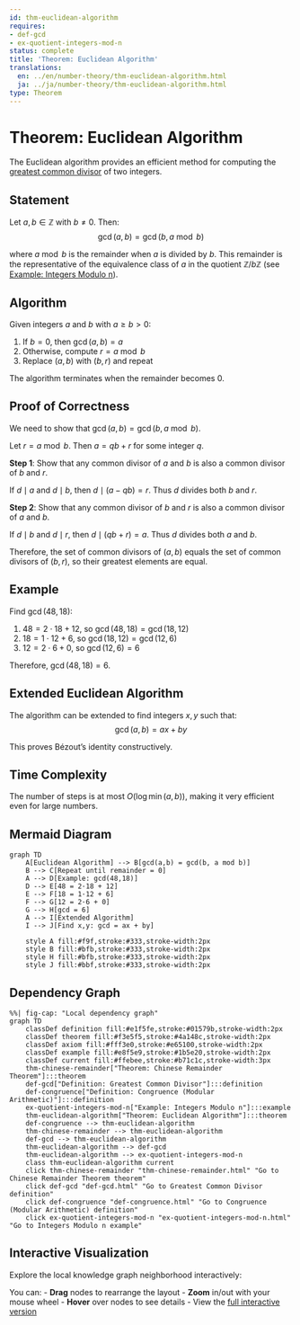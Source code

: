 ```yaml
---
id: thm-euclidean-algorithm
requires:
- def-gcd
- ex-quotient-integers-mod-n
status: complete
title: 'Theorem: Euclidean Algorithm'
translations:
  en: ../en/number-theory/thm-euclidean-algorithm.html
  ja: ../ja/number-theory/thm-euclidean-algorithm.html
type: Theorem
---
```


# Theorem: Euclidean Algorithm {#thm-euclidean-algorithm}

The Euclidean algorithm provides an efficient method for computing the [greatest common divisor](def-gcd.qmd) of two integers.

## Statement

Let $a, b \in \mathbb{Z}$ with $b \neq 0$. Then:
$$\gcd(a, b) = \gcd(b, a \bmod b)$$

where $a \bmod b$ is the remainder when $a$ is divided by $b$. This remainder is the representative of the equivalence class of $a$ in the quotient $\mathbb{Z}/b\mathbb{Z}$ (see [Example: Integers Modulo n](../algebra/ex-quotient-integers-mod-n.qmd)).

## Algorithm

Given integers $a$ and $b$ with $a \geq b > 0$:

1. If $b = 0$, then $\gcd(a, b) = a$
2. Otherwise, compute $r = a \bmod b$
3. Replace $(a, b)$ with $(b, r)$ and repeat

The algorithm terminates when the remainder becomes 0.

## Proof of Correctness

We need to show that $\gcd(a, b) = \gcd(b, a \bmod b)$.

Let $r = a \bmod b$. Then $a = qb + r$ for some integer $q$.

**Step 1**: Show that any common divisor of $a$ and $b$ is also a common divisor of $b$ and $r$.

If $d \mid a$ and $d \mid b$, then $d \mid (a - qb) = r$. Thus $d$ divides both $b$ and $r$.

**Step 2**: Show that any common divisor of $b$ and $r$ is also a common divisor of $a$ and $b$.

If $d \mid b$ and $d \mid r$, then $d \mid (qb + r) = a$. Thus $d$ divides both $a$ and $b$.

Therefore, the set of common divisors of $(a, b)$ equals the set of common divisors of $(b, r)$, so their greatest elements are equal.

## Example

Find $\gcd(48, 18)$:

1. $48 = 2 \cdot 18 + 12$, so $\gcd(48, 18) = \gcd(18, 12)$
2. $18 = 1 \cdot 12 + 6$, so $\gcd(18, 12) = \gcd(12, 6)$
3. $12 = 2 \cdot 6 + 0$, so $\gcd(12, 6) = 6$

Therefore, $\gcd(48, 18) = 6$.

## Extended Euclidean Algorithm

The algorithm can be extended to find integers $x, y$ such that:
$$\gcd(a, b) = ax + by$$

This proves Bézout's identity constructively.

## Time Complexity

The number of steps is at most $O(\log \min(a, b))$, making it very efficient even for large numbers.

## Mermaid Diagram

```mermaid
graph TD
    A[Euclidean Algorithm] --> B[gcd(a,b) = gcd(b, a mod b)]
    B --> C[Repeat until remainder = 0]
    A --> D[Example: gcd(48,18)]
    D --> E[48 = 2·18 + 12]
    E --> F[18 = 1·12 + 6]
    F --> G[12 = 2·6 + 0]
    G --> H[gcd = 6]
    A --> I[Extended Algorithm]
    I --> J[Find x,y: gcd = ax + by]

    style A fill:#f9f,stroke:#333,stroke-width:2px
    style B fill:#bfb,stroke:#333,stroke-width:2px
    style H fill:#bfb,stroke:#333,stroke-width:2px
    style J fill:#bbf,stroke:#333,stroke-width:2px
```

## Dependency Graph

```mermaid
%%| fig-cap: "Local dependency graph"
graph TD
    classDef definition fill:#e1f5fe,stroke:#01579b,stroke-width:2px
    classDef theorem fill:#f3e5f5,stroke:#4a148c,stroke-width:2px
    classDef axiom fill:#fff3e0,stroke:#e65100,stroke-width:2px
    classDef example fill:#e8f5e9,stroke:#1b5e20,stroke-width:2px
    classDef current fill:#ffebee,stroke:#b71c1c,stroke-width:3px
    thm-chinese-remainder["Theorem: Chinese Remainder Theorem"]:::theorem
    def-gcd["Definition: Greatest Common Divisor"]:::definition
    def-congruence["Definition: Congruence (Modular Arithmetic)"]:::definition
    ex-quotient-integers-mod-n["Example: Integers Modulo n"]:::example
    thm-euclidean-algorithm["Theorem: Euclidean Algorithm"]:::theorem
    def-congruence --> thm-euclidean-algorithm
    thm-chinese-remainder --> thm-euclidean-algorithm
    def-gcd --> thm-euclidean-algorithm
    thm-euclidean-algorithm --> def-gcd
    thm-euclidean-algorithm --> ex-quotient-integers-mod-n
    class thm-euclidean-algorithm current
    click thm-chinese-remainder "thm-chinese-remainder.html" "Go to Chinese Remainder Theorem theorem"
    click def-gcd "def-gcd.html" "Go to Greatest Common Divisor definition"
    click def-congruence "def-congruence.html" "Go to Congruence (Modular Arithmetic) definition"
    click ex-quotient-integers-mod-n "ex-quotient-integers-mod-n.html" "Go to Integers Modulo n example"
```

## Interactive Visualization

Explore the local knowledge graph neighborhood interactively:

::: {.graph-viz data-id="thm-euclidean-algorithm" data-width="700" data-height="500"}
:::

You can:
- **Drag** nodes to rearrange the layout
- **Zoom** in/out with your mouse wheel
- **Hover** over nodes to see details
- View the [full interactive version](../../output/interactive/thm-euclidean-algorithm.html){target="_blank"}
